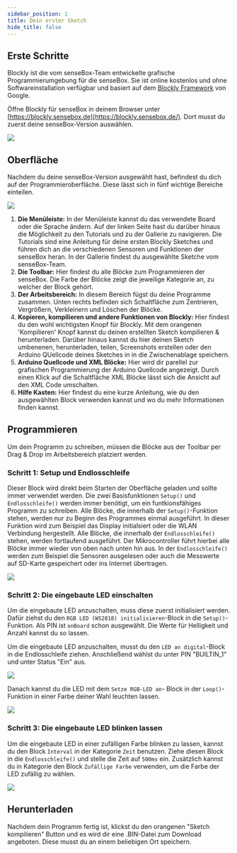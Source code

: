 ```yaml
---
sidebar_position: 1
title: Dein erster Sketch
hide_title: false
---
```


## Erste Schritte

Blockly ist die vom senseBox-Team entwickelte grafische Programmierumgebung für die senseBox. Sie ist online kostenlos und ohne Softwareinstallation verfügbar und basiert auf dem [Blockly Framework](https://developers.google.com/blockly) von Google.

Öffne Blockly für senseBox in deinem Browser unter [https://blockly.sensebox.de](https://blockly.sensebox.de/). Dort musst du zuerst deine senseBox-Version auswählen.

![](/img/blockly-bilder/erster-sketch/Auswahl.png)

## Oberfläche

Nachdem du deine senseBox-Version ausgewählt hast, befindest du dich auf der Programmieroberfläche. Diese lässt sich in fünf wichtige Bereiche einteilen.

![](/img/blockly-bilder/erster-sketch/Oberflaeche.png)

1. **Die Menüleiste:**
   In der Menüleiste kannst du das verwendete Board oder die Sprache ändern. Auf der linken Seite hast du darüber hinaus die Möglichkeit zu den Tutorials und zu der Gallerie zu navigieren. Die Tutorials sind eine Anleitung für deine ersten Blockly Sketches und führen dich an die verschiedenen Sensoren und Funktionen der senseBox heran. In der Gallerie findest du ausgewählte Sketche vom senseBox-Team.
2. **Die Toolbar:**
   Hier findest du alle Blöcke zum Programmieren der senseBox. Die Farbe der Blöcke zeigt die jeweilige Kategorie an, zu welcher der Block gehört.
3. **Der Arbeitsbereich:**
   In diesem Bereich fügst du deine Programme zusammen. Unten rechts befinden sich Schaltfläche zum Zentrieren, Vergrößern, Verkleinern und Löschen der Blöcke.
4. **Kopieren, kompilieren und andere Funktionen von Blockly:**
   Hier findest du den wohl wichtigsten Knopf für Blockly. Mit dem orangenen 'Kompilieren' Knopf kannst du deinen erstellten Sketch kompilieren & herunterladen. Darüber hinaus kannst du hier deinen Sketch umbenenen, herunterladen, teilen, Screenshots erstellen oder den Arduino QUellcode deines Sketches in in die Zwischenablage speichern.
5. **Arduino Quellcode und XML Blöcke:**
   Hier wird dir parellel zur grafischen Programmierung der Arduino Quellcode angezeigt. Durch einen Klick auf die Schaltfläche XML Blöcke lässt sich die Ansicht auf den XML Code umschalten.
6. **Hilfe Kasten:**
   Hier findest du eine kurze Anleitung, wie du den ausgewählten Block verwenden kannst und wo du mehr Informationen finden kannst.

## Programmieren

Um dein Programm zu schreiben, müssen die Blöcke aus der Toolbar per Drag & Drop im Arbeitsbereich platziert werden.

### Schritt 1: Setup und Endlosschleife

Dieser Block wird direkt beim Starten der Oberfläche geladen und sollte immer verwendet werden. Die zwei Basisfunktionen `Setup()` und `Endlosschleife()` werden immer benötigt, um ein funtkionsfähiges Programm zu schreiben.
Alle Blöcke, die innerhalb der `Setup()`-Funktion stehen, werden nur zu Beginn des Programmes einmal ausgeführt. In dieser Funktion wird zum Beispiel das Display initialsiert oder die WLAN Verbindung hergestellt. Alle Blöcke, die innerhalb der `Endlosschleife()` stehen, werden fortlaufend ausgeführt. Der Mikrocontroller führt hierbei alle Blöcke immer wieder von oben nach unten hin aus. In der `Endlosschleife()` werden zum Beispiel die Sensoren ausgelesen oder auch die Messwerte auf SD-Karte gespeichert oder ins Internet übertragen.

![](/img/blockly-bilder/erster-sketch/blockly-es-1.svg)

### Schritt 2: Die eingebaute LED einschalten

Um die eingebaute LED anzuschalten, muss diese zuerst initialisiert werden. Dafür ziehst du den `RGB LED (WS2818) initialisieren`-Block in die `Setup()`-Funktion. Als PIN ist `onBoard` schon ausgewählt. Die Werte für Helligkeit und Anzahl kannst du so lassen.

Um die eingebaute LED anzuschalten, musst du den `LED an digital`-Block in die Endlosschleife ziehen. Anschließend wählst du unter PIN "BUILTIN_1" und unter Status "Ein" aus.

![](/img/blockly-bilder/erster-sketch/rgb-led-block-1.svg)

Danach kannst du die LED mit dem `Setze RGB-LED an`- Block in der `Loop()`-Funktion in einer Farbe deiner Wahl leuchten lassen.

![](/img/blockly-bilder/erster-sketch/rgb-led-block-2.svg)

### Schritt 3: Die eingebaute LED blinken lassen

Um die eingebaute LED in einer zufälligen Farbe blinken zu lassen, kannst du den Block `Interval` in der Kategorie `Zeit` benutzen. Ziehe diesen Block in die `Endlosschleife()` und stelle die Zeit auf `500ms` ein. Zusätzlich kannst du in Kategorie den Block `Zufällige Farbe` verwenden, um die Farbe der LED zufällig zu wählen.

![](/img/blockly-bilder/erster-sketch/rgb-led-block-3.svg)

## Herunterladen

Nachdem dein Programm fertig ist, klickst du den orangenen "Sketch kompilieren" Button und es wird dir eine .BIN-Datei zum Download angeboten. Diese musst du an einem beliebigen Ort speichern.
